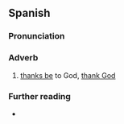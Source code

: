 {{also|Gracias a Dios}}
==Spanish==

===Pronunciation===
{{es-IPA}}

===Adverb===
{{es-adv}}

# [[thanks be]] to God, [[thank God]]

===Further reading===
* {{R:es:DRAE}}